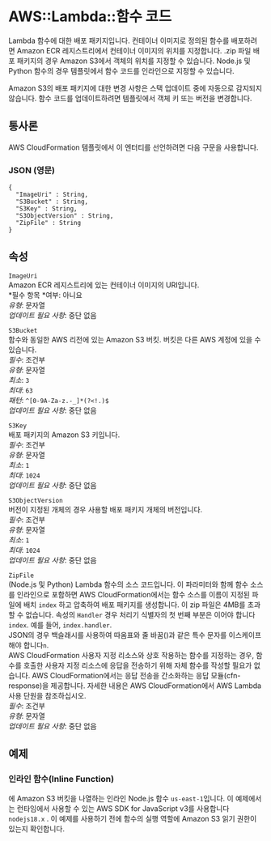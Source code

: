 # AWS::Lambda::함수 코드

Lambda 함수에 대한 배포 패키지입니다. 컨테이너 이미지로 정의된 함수를 배포하려면 Amazon ECR 레지스트리에서 컨테이너 이미지의 위치를 지정합니다. .zip 파일 배포 패키지의 경우 Amazon S3에서 객체의 위치를 지정할 수 있습니다. Node.js 및 Python 함수의 경우 템플릿에서 함수 코드를 인라인으로 지정할 수 있습니다.

Amazon S3의 배포 패키지에 대한 변경 사항은 스택 업데이트 중에 자동으로 감지되지 않습니다. 함수 코드를 업데이트하려면 템플릿에서 객체 키 또는 버전을 변경합니다.

## 통사론

AWS CloudFormation 템플릿에서 이 엔터티를 선언하려면 다음 구문을 사용합니다.

### JSON (영문)

```
{
  "ImageUri" : String,
  "S3Bucket" : String,
  "S3Key" : String,
  "S3ObjectVersion" : String,
  "ZipFile" : String
}
```

## 속성

`ImageUri`  
Amazon ECR 레지스트리에 있는 컨테이너 이미지의 URI입니다.  
*필수 항목 *여부: 아니요  
_유형_: 문자열  
_업데이트 필요 사항_: 중단 없음

`S3Bucket`  
함수와 동일한 AWS 리전에 있는 Amazon S3 버킷. 버킷은 다른 AWS 계정에 있을 수 있습니다.  
_필수_: 조건부  
_유형_: 문자열  
_최소_: `3`  
_최대_: `63`  
_패턴_: `^[0-9A-Za-z.-_]*(?<!.)$`  
_업데이트 필요 사항_: 중단 없음

`S3Key`  
배포 패키지의 Amazon S3 키입니다.  
_필수_: 조건부  
_유형_: 문자열  
_최소_: `1`  
_최대_: `1024`  
_업데이트 필요 사항_: 중단 없음

`S3ObjectVersion`  
버전이 지정된 개체의 경우 사용할 배포 패키지 개체의 버전입니다.  
_필수_: 조건부  
_유형_: 문자열  
_최소_: `1`  
_최대_: `1024`  
_업데이트 필요 사항_: 중단 없음

`ZipFile`  
(Node.js 및 Python) Lambda 함수의 소스 코드입니다. 이 파라미터와 함께 함수 소스를 인라인으로 포함하면 AWS CloudFormation에서는 함수 소스를 이름이 지정된 파일에 배치 `index` 하고 압축하여 배포 패키지를 생성합니다. 이 zip 파일은 4MB를 초과할 수 없습니다. 속성의 `Handler` 경우 처리기 식별자의 첫 번째 부분은 이어야 합니다 `index`. 예를 들어, `index.handler`.  
 JSON의 경우 백슬래시를 사용하여 따옴표와 줄 바꿈()과 같은 특수 문자를 이스케이프해야 합니다`n`.  
AWS CloudFormation 사용자 지정 리소스와 상호 작용하는 함수를 지정하는 경우, 함수를 호출한 사용자 지정 리소스에 응답을 전송하기 위해 자체 함수를 작성할 필요가 없습니다. AWS CloudFormation에서는 응답 전송을 간소화하는 응답 모듈(cfn-response)을 제공합니다. 자세한 내용은 AWS CloudFormation에서 AWS Lambda 사용 단원을 참조하십시오.  
_필수_: 조건부  
_유형_: 문자열  
_업데이트 필요 사항_: 중단 없음

## 예제

### 인라인 함수(Inline Function)

에 Amazon S3 버킷을 나열하는 인라인 Node.js 함수 `us-east-1`입니다. 이 예제에서는 런타임에서 사용할 수 있는 AWS SDK for JavaScript v3를 사용합니다 `nodejs18.x` . 이 예제를 사용하기 전에 함수의 실행 역할에 Amazon S3 읽기 권한이 있는지 확인합니다.
